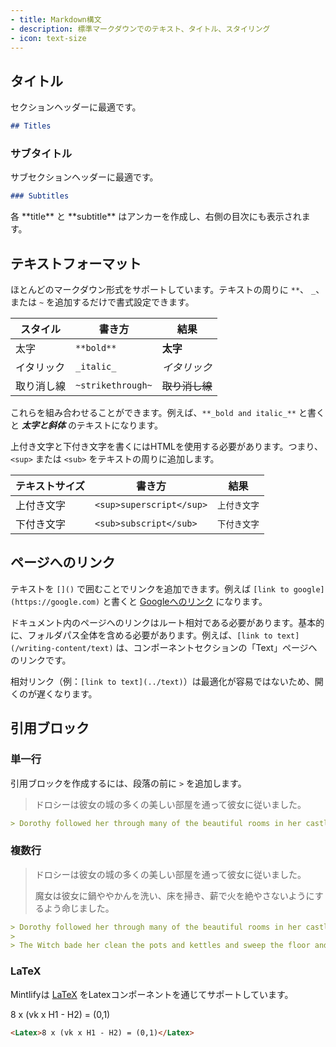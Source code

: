 ```yaml
---
- title: Markdown構文
- description: 標準マークダウンでのテキスト、タイトル、スタイリング
- icon: text-size
---
```


## タイトル

セクションヘッダーに最適です。

```md
## Titles
```

### サブタイトル

サブセクションヘッダーに最適です。

```md
### Subtitles
```

<Tip>
  各 **title** と **subtitle** はアンカーを作成し、右側の目次にも表示されます。
</Tip>

## テキストフォーマット

ほとんどのマークダウン形式をサポートしています。テキストの周りに `**`、 `_`、または `~` を追加するだけで書式設定できます。

| スタイル  | 書き方               | 結果        |
| ----- | ----------------- | --------- |
| 太字    | `**bold**`        | **太字**    |
| イタリック | `_italic_`        | *イタリック*   |
| 取り消し線 | `~strikethrough~` | ~~取り消し線~~ |

これらを組み合わせることができます。例えば、`**_bold and italic_**` と書くと ***太字と斜体*** のテキストになります。

上付き文字と下付き文字を書くにはHTMLを使用する必要があります。つまり、`<sup>` または `<sub>` をテキストの周りに追加します。

| テキストサイズ | 書き方                      | 結果               |
| ------- | ------------------------ | ---------------- |
| 上付き文字   | `<sup>superscript</sup>` | <sup>上付き文字</sup> |
| 下付き文字   | `<sub>subscript</sub>`   | <sub>下付き文字</sub> |

## ページへのリンク

テキストを `[]()` で囲むことでリンクを追加できます。例えば `[link to google](https://google.com)` と書くと [Googleへのリンク](https://google.com) になります。

ドキュメント内のページへのリンクはルート相対である必要があります。基本的に、フォルダパス全体を含める必要があります。例えば、`[link to text](/writing-content/text)` は、コンポーネントセクションの「Text」ページへのリンクです。

相対リンク（例：`[link to text](../text)`）は最適化が容易ではないため、開くのが遅くなります。

## 引用ブロック

### 単一行

引用ブロックを作成するには、段落の前に `>` を追加します。

> ドロシーは彼女の城の多くの美しい部屋を通って彼女に従いました。

```md
> Dorothy followed her through many of the beautiful rooms in her castle.
```

### 複数行

> ドロシーは彼女の城の多くの美しい部屋を通って彼女に従いました。
>
> 魔女は彼女に鍋ややかんを洗い、床を掃き、薪で火を絶やさないようにするよう命じました。

```md
> Dorothy followed her through many of the beautiful rooms in her castle.
>
> The Witch bade her clean the pots and kettles and sweep the floor and keep the fire fed with wood.
```

### LaTeX

Mintlifyは [LaTeX](https://www.latex-project.org) をLatexコンポーネントを通じてサポートしています。

<Latex>8 x (vk x H1 - H2) = (0,1)</Latex>

```md
<Latex>8 x (vk x H1 - H2) = (0,1)</Latex>
```
